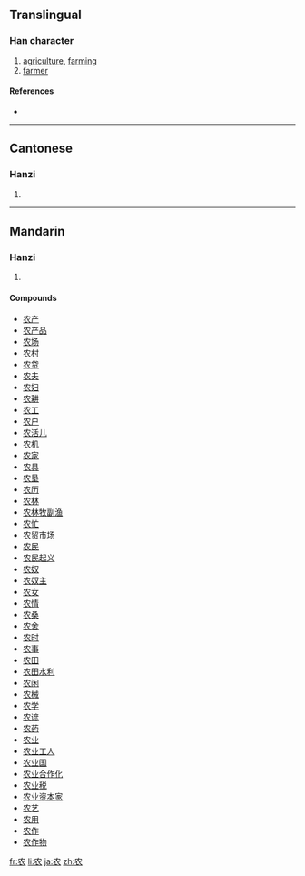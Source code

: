 {{also|農}}
==Translingual==

===Han character===
{{Han char|rn=14|rad=冖|as=04|sn=6|four=|canj=竹月女 (HBV)}}

# [[agriculture]], [[farm]]ing
# [[farmer]]

====References====
* {{Han ref|kx=0130.191|hdz=10303.110|uh=519C|ud=20892}}

----

==Cantonese==

===Hanzi===
{{yue-hanzi|jyut=|y=nung4|tra=農}}

# {{defn|Cantonese|sort=冖04}}

----

==Mandarin==

===Hanzi===
{{cmn-hanzi|tra=農|pin=[[nóng]] ([[nong2]])|wg=nung<sup>2</sup>}}

# {{defn|Mandarin|sort=冖04}}

====Compounds====
* [[农产]]
* [[农产品]]
* [[农场]]
* [[农村]]
* [[农贷]]
* [[农夫]]
* [[农妇]]
* [[农耕]]
* [[农工]]
* [[农户]]
* [[农活儿]]
* [[农机]]
* [[农家]]
* [[农具]]
* [[农垦]]
* [[农历]]
* [[农林]]
* [[农林牧副渔]]
* [[农忙]]
* [[农贸市场]]
* [[农民]]
* [[农民起义]]
* [[农奴]]
* [[农奴主]]
* [[农女]]
* [[农情]]
* [[农桑]]
* [[农舍]]
* [[农时]]
* [[农事]]
* [[农田]]
* [[农田水利]]
* [[农闲]]
* [[农械]]
* [[农学]]
* [[农谚]]
* [[农药]]
* [[农业]]
* [[农业工人]]
* [[农业国]]
* [[农业合作化]]
* [[农业税]]
* [[农业资本家]]
* [[农艺]]
* [[农用]]
* [[农作]]
* [[农作物]]

[[fr:农]]
[[li:农]]
[[ja:农]]
[[zh:农]]